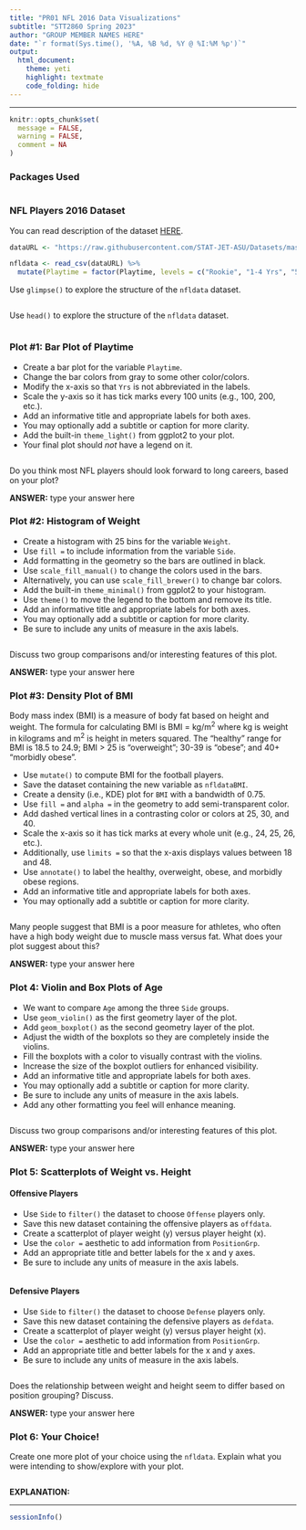 ```yaml
---
title: "PR01 NFL 2016 Data Visualizations"
subtitle: "STT2860 Spring 2023"
author: "GROUP MEMBER NAMES HERE"
date: "`r format(Sys.time(), '%A, %B %d, %Y @ %I:%M %p')`"
output: 
  html_document: 
    theme: yeti
    highlight: textmate
    code_folding: hide
---
```

<hr>

```r
knitr::opts_chunk$set(
  message = FALSE,
  warning = FALSE,
  comment = NA
)
```

### Packages Used

```r

```


### NFL Players 2016 Dataset

You can read description of the dataset [HERE](https://stat-jet-asu.github.io/Datasets/InstructorDescriptions/NFLplayers2016.html).

```r
dataURL <- "https://raw.githubusercontent.com/STAT-JET-ASU/Datasets/master/Instructor/NFLplayers2016.csv"

nfldata <- read_csv(dataURL) %>%
  mutate(Playtime = factor(Playtime, levels = c("Rookie", "1-4 Yrs", "5-8 Yrs", "9-12 Yrs", "13+ Yrs")))
```

Use `glimpse()` to explore the structure of the `nfldata` dataset.

```r

```

Use `head()` to explore the structure of the `nfldata` dataset.

```r

```


### Plot #1: Bar Plot of Playtime

* Create a bar plot for the variable `Playtime`. 
* Change the bar colors from gray to some other color/colors.
* Modify the x-axis so that `Yrs` is not abbreviated in the labels.
* Scale the y-axis so it has tick marks every 100 units (e.g., 100, 200, etc.).
* Add an informative title and appropriate labels for both axes.
* You may optionally add a subtitle or caption for more clarity.
* Add the built-in `theme_light()` from ggplot2 to your plot.
* Your final plot should *not* have a legend on it.

```r

```

Do you think most NFL players should look forward to long careers, based on your plot?

**ANSWER:** type your answer here


### Plot #2: Histogram of Weight

* Create a histogram with 25 bins for the variable `Weight`. 
* Use `fill =` to include information from the variable `Side`. 
* Add formatting in the geometry so the bars are outlined in black.
* Use `scale_fill_manual()` to change the colors used in the bars.
* Alternatively, you can use `scale_fill_brewer()` to change bar colors.
* Add the built-in `theme_minimal()` from ggplot2 to your histogram.
* Use `theme()` to move the legend to the bottom and remove its title.
* Add an informative title and appropriate labels for both axes.
* You may optionally add a subtitle or caption for more clarity.
* Be sure to include any units of measure in the axis labels.

```r

```

Discuss two group comparisons and/or interesting features of this plot.

**ANSWER:** type your answer here


### Plot #3: Density Plot of BMI

Body mass index (BMI) is a measure of body fat based on height and weight. The formula for calculating BMI is BMI = kg/m^2^ where kg is weight in kilograms and m^2^ is height in meters squared. The "healthy" range for BMI is 18.5 to 24.9; BMI > 25 is "overweight"; 30-39 is "obese"; and 40+ "morbidly obese". 

* Use `mutate()` to compute BMI for the football players. 
* Save the dataset containing the new variable as `nfldataBMI`.
* Create a density (i.e., KDE) plot for `BMI` with a bandwidth of 0.75. 
* Use `fill =` and `alpha =` in the geometry to add semi-transparent color.
* Add dashed vertical lines in a contrasting color or colors at 25, 30, and 40.
* Scale the x-axis so it has tick marks at every whole unit (e.g., 24, 25, 26, etc.).
* Additionally, use `limits =` so that the x-axis displays values between 18 and 48.
* Use `annotate()` to label the healthy, overweight, obese, and morbidly obese regions.
* Add an informative title and appropriate labels for both axes.
* You may optionally add a subtitle or caption for more clarity.

```r

```

Many people suggest that BMI is a poor measure for athletes, who often have a high body weight due to muscle mass versus fat. What does your plot suggest about this?

**ANSWER:** type your answer here


### Plot 4: Violin and Box Plots of Age

* We want to compare `Age` among the three `Side` groups. 
* Use `geom_violin()` as the first geometry layer of the plot.
* Add `geom_boxplot()` as the second geometry layer of the plot.
* Adjust the width of the boxplots so they are completely inside the violins.
* Fill the boxplots with a color to visually contrast with the violins.
* Increase the size of the boxplot outliers for enhanced visibility.
* Add an informative title and appropriate labels for both axes.
* You may optionally add a subtitle or caption for more clarity.
* Be sure to include any units of measure in the axis labels.
* Add any other formatting you feel will enhance meaning.

```r

```

Discuss two group comparisons and/or interesting features of this plot.

**ANSWER:** type your answer here


### Plot 5: Scatterplots of Weight vs. Height

#### Offensive Players

* Use `Side` to `filter()` the dataset to choose `Offense` players only. 
* Save this new dataset containing the offensive players as `offdata`. 
* Create a scatterplot of player weight (y) versus player height (x).
* Use the `color =` aesthetic to add information from `PositionGrp`. 
* Add an appropriate title and better labels for the x and y axes.
* Be sure to include any units of measure in the axis labels.

```r

```

#### Defensive Players

* Use `Side` to `filter()` the dataset to choose `Defense` players only. 
* Save this new dataset containing the defensive players as `defdata`. 
* Create a scatterplot of player weight (y) versus player height (x).
* Use the `color =` aesthetic to add information from `PositionGrp`. 
* Add an appropriate title and better labels for the x and y axes.
* Be sure to include any units of measure in the axis labels.

```r

```

Does the relationship between weight and height seem to differ based on position grouping? Discuss.

**ANSWER:** type your answer here


### Plot 6: Your Choice!

Create one more plot of your choice using the `nfldata`. Explain what you were intending to show/explore with your plot.

```r

```

**EXPLANATION:**


<hr>

```r
sessionInfo()
```

